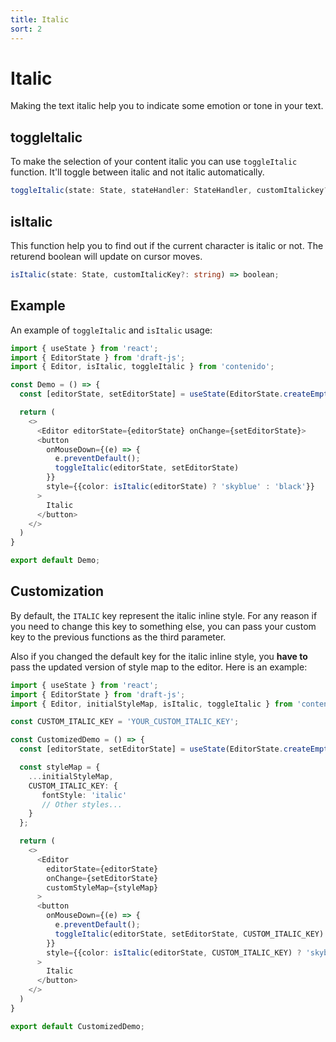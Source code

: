 ```yaml
---
title: Italic
sort: 2
---
```


# Italic

Making the text italic help you to indicate some emotion or tone in your text.

## toggleItalic

To make the selection of your content italic you can use `toggleItalic` function.
It'll toggle between italic and not italic automatically.

```ts
toggleItalic(state: State, stateHandler: StateHandler, customItalickey?: string) => void;
```

## isItalic

This function help you to find out if the current character is italic or not.
The returend boolean will update on cursor moves.

```ts
isItalic(state: State, customItalicKey?: string) => boolean;
```

## Example

An example of `toggleItalic` and `isItalic` usage:

```ts
import { useState } from 'react';
import { EditorState } from 'draft-js';
import { Editor, isItalic, toggleItalic } from 'contenido';

const Demo = () => {
  const [editorState, setEditorState] = useState(EditorState.createEmpty());

  return (
    <>
      <Editor editorState={editorState} onChange={setEditorState}>
      <button
        onMouseDown={(e) => {
          e.preventDefault();
          toggleItalic(editorState, setEditorState)
        }}
        style={{color: isItalic(editorState) ? 'skyblue' : 'black'}}
      >
        Italic
      </button>
    </>
  )
}

export default Demo;
```

## Customization

By default, the `ITALIC` key represent the italic inline style. For any reason if
you need to change this key to something else, you can pass your custom key to the
previous functions as the third parameter.

Also if you changed the default key for the italic inline style, you **have to** pass the
updated version of style map to the editor. Here is an example:

```ts
import { useState } from 'react';
import { EditorState } from 'draft-js';
import { Editor, initialStyleMap, isItalic, toggleItalic } from 'contenido';

const CUSTOM_ITALIC_KEY = 'YOUR_CUSTOM_ITALIC_KEY';

const CustomizedDemo = () => {
  const [editorState, setEditorState] = useState(EditorState.createEmpty());

  const styleMap = {
    ...initialStyleMap,
    CUSTOM_ITALIC_KEY: {
       fontStyle: 'italic'
       // Other styles...
    }
  };

  return (
    <>
      <Editor
        editorState={editorState}
        onChange={setEditorState}
        customStyleMap={styleMap}
      >
      <button
        onMouseDown={(e) => {
          e.preventDefault();
          toggleItalic(editorState, setEditorState, CUSTOM_ITALIC_KEY)
        }}
        style={{color: isItalic(editorState, CUSTOM_ITALIC_KEY) ? 'skyblue' : 'black'}}
      >
        Italic
      </button>
    </>
  )
}

export default CustomizedDemo;
```
